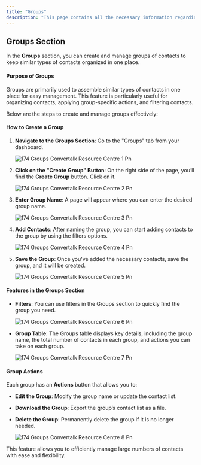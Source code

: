 ```yaml
---
title: "Groups"
description: "This page contains all the necessary information regarding the group section in inbox panel."
---
```


## **Groups Section**

In the **Groups** section, you can create and manage groups of contacts to keep similar types of contacts organized in one place.

#### **Purpose of Groups**

Groups are primarily used to assemble similar types of contacts in one place for easy management. This feature is particularly useful for organizing contacts, applying group-specific actions, and filtering contacts.

Below are the steps to create and manage groups effectively:

#### **How to Create a Group**

1. **Navigate to the Groups Section**: Go to the "Groups" tab from your dashboard.

   ![174 Groups  Convertalk Resource Centre 1 Pn](/images/how-botpenguin-works/group/174.groups__Convertalk_resource_centre-1.png)
2. **Click on the "Create Group" Button**: On the right side of the page, you’ll find the **Create Group** button. Click on it.

   ![174 Groups  Convertalk Resource Centre 2 Pn](/images/how-botpenguin-works/group/174.groups__Convertalk_resource_centre-2.png)
3. **Enter Group Name**: A page will appear where you can enter the desired group name.

   ![174 Groups  Convertalk Resource Centre 3 Pn](/images/how-botpenguin-works/group/174.groups__Convertalk_resource_centre-3.png)
4. **Add Contacts**: After naming the group, you can start adding contacts to the group by using the filters options.

   ![174 Groups  Convertalk Resource Centre 4 Pn](/images/how-botpenguin-works/group/174.groups__Convertalk_resource_centre-4.png)
5. **Save the Group**: Once you've added the necessary contacts, save the group, and it will be created.

   ![174 Groups  Convertalk Resource Centre 5 Pn](/images/how-botpenguin-works/group/174.groups__Convertalk_resource_centre-5.png)

#### **Features in the Groups Section**

- **Filters**: You can use filters in the Groups section to quickly find the group you need.

  ![174 Groups  Convertalk Resource Centre 6 Pn](/images/how-botpenguin-works/group/174.groups__Convertalk_resource_centre-6.png)
- **Group Table**: The Groups table displays key details, including the group name, the total number of contacts in each group, and actions you can take on each group.

  ![174 Groups  Convertalk Resource Centre 7 Pn](/images/how-botpenguin-works/group/174.groups__Convertalk_resource_centre-7.png)

#### **Group Actions**

Each group has an **Actions** button that allows you to:

- **Edit the Group**: Modify the group name or update the contact list.
- **Download the Group**: Export the group’s contact list as a file.
- **Delete the Group**: Permanently delete the group if it is no longer needed.

  ![174 Groups  Convertalk Resource Centre 8 Pn](/images/how-botpenguin-works/group/174.groups__Convertalk_resource_centre-8.png)

This feature allows you to efficiently manage large numbers of contacts with ease and flexibility.